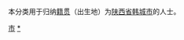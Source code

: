 {{Catnav|頁面分類|各種主題的頁面分類|依中国各省来作的分类|各地中国人|陕西人|渭南人}}
{{Catnav|頁面分類|人物|各國人物|中国人|各地中国人|陕西人|渭南人}}

本分类用于归纳[[籍贯|籍贯]]（出生地）为[[陕西省|陕西省]][[韩城市|韩城市]]的人士。

[[Category:渭南人|市]]
[[Category:韩城市|*]]